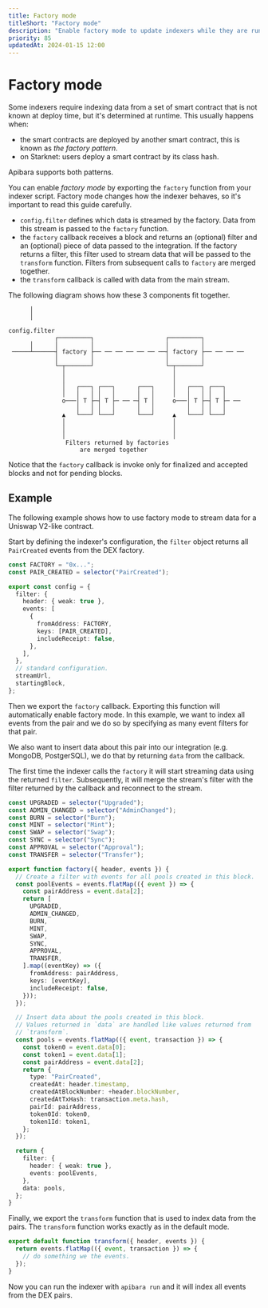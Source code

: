 ```yaml
---
title: Factory mode
titleShort: "Factory mode"
description: "Enable factory mode to update indexers while they are running."
priority: 85
updatedAt: 2024-01-15 12:00
---
```


# Factory mode

Some indexers require indexing data from a set of smart contract that is not known at deploy time, but it's determined at runtime.
This usually happens when:

- the smart contracts are deployed by another smart contract, this is known as _the factory pattern_.
- on Starknet: users deploy a smart contract by its class hash.

Apibara supports both patterns.

You can enable _factory mode_ by exporting the `factory` function from your indexer script. Factory mode changes how the indexer behaves, so it's important to read this guide carefully.

- `config.filter` defines which data is streamed by the factory. Data from this stream is passed to the `factory` function.
- the `factory` callback receives a block and returns an (optional) filter and an (optional) piece of data passed to the integration. If the factory returns a filter, this filter used to stream data that will be passed to the `transform` function. Filters from subsequent calls to `factory` are merged together.
- the `transform` callback is called with data from the main stream.

The following diagram shows how these 3 components fit together.

```tx
      │
      │

config.filter
             ┌─────────┐                    ┌─────────┐
      │      │         │                    │         │
 ─────┴──────┤ factory ├── ── ── ── ── ── ──┤ factory ├── ── ── ──
             │         │                    │         │
             └─┬───────┘                    └─┬───────┘
               │                              │
               │                              │
               │   ┌───┐ ┌───┐      ┌───┐     │   ┌───┐ ┌───┐
               │   │   │ │   │      │   │     │   │   │ │   │
               o───│ T ├─┤ T ├─ ── ─┤ T │     o───│ T ├─┤ T ├─ ──
                   │   │ │   │      │   │         │   │ │   │
               ▲   └───┘ └───┘      └───┘     ▲   └───┘ └───┘
               │                              │
               │                              │
               │                              │
                Filters returned by factories
                    are merged together
```

Notice that the `factory` callback is invoke only for finalized and accepted blocks and not for pending blocks.

## Example

The following example shows how to use factory mode to stream data for a Uniswap V2-like contract.

Start by defining the indexer's configuration, the `filter` object returns all `PairCreated` events from the DEX factory.

```ts
const FACTORY = "0x...";
const PAIR_CREATED = selector("PairCreated");

export const config = {
  filter: {
    header: { weak: true },
    events: [
      {
        fromAddress: FACTORY,
        keys: [PAIR_CREATED],
        includeReceipt: false,
      },
    ],
  },
  // standard configuration.
  streamUrl,
  startingBlock,
};
```

Then we export the `factory` callback. Exporting this function will automatically enable factory mode.
In this example, we want to index all events from the pair and we do so by specifying as many event filters for that pair.

We also want to insert data about this pair into our integration (e.g. MongoDB, PostgerSQL), we do that by returning `data` from the callback.

The first time the indexer calls the `factory` it will start streaming data using the returned `filter`. Subsequently, it will merge the stream's filter with the filter returned by the callback and reconnect to the stream.

```ts
const UPGRADED = selector("Upgraded");
const ADMIN_CHANGED = selector("AdminChanged");
const BURN = selector("Burn");
const MINT = selector("Mint");
const SWAP = selector("Swap");
const SYNC = selector("Sync");
const APPROVAL = selector("Approval");
const TRANSFER = selector("Transfer");

export function factory({ header, events }) {
  // Create a filter with events for all pools created in this block.
  const poolEvents = events.flatMap(({ event }) => {
    const pairAddress = event.data[2];
    return [
      UPGRADED,
      ADMIN_CHANGED,
      BURN,
      MINT,
      SWAP,
      SYNC,
      APPROVAL,
      TRANSFER,
    ].map((eventKey) => ({
      fromAddress: pairAddress,
      keys: [eventKey],
      includeReceipt: false,
    }));
  });

  // Insert data about the pools created in this block.
  // Values returned in `data` are handled like values returned from
  // `transform`.
  const pools = events.flatMap(({ event, transaction }) => {
    const token0 = event.data[0];
    const token1 = event.data[1];
    const pairAddress = event.data[2];
    return {
      type: "PairCreated",
      createdAt: header.timestamp,
      createdAtBlockNumber: +header.blockNumber,
      createdAtTxHash: transaction.meta.hash,
      pairId: pairAddress,
      token0Id: token0,
      token1Id: token1,
    };
  });

  return {
    filter: {
      header: { weak: true },
      events: poolEvents,
    },
    data: pools,
  };
}
```

Finally, we export the `transform` function that is used to index data from the pairs. The `transform` function works exactly as in the default mode.

```ts
export default function transform({ header, events }) {
  return events.flatMap(({ event, transaction }) => {
    // do something we the events.
  });
}
```

Now you can run the indexer with `apibara run` and it will index all events from the DEX pairs.
